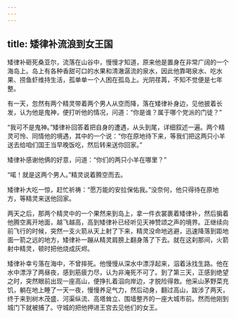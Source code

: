 ```yaml
---
---
---
```

title: 矮律补流浪到女王国
---




矮律补砸死桑亚尔，流落在山谷中，慢慢才知道，原来他是置身在非常广阔的一个海岛上。岛上有各种香甜可口的水果和清澈潺流的泉水，因此他靠喝泉水、吃水果、捞鱼虾维持生活，孤单单一个人困在孤岛上。光阴荏苒，不知不觉便是七年整。

有一天，忽然有两个精灵带着两个男人从空而降，落在矮律补身边，见他披着长发，认为他是鬼神，便打听他的情况，问道：“你是谁？属于哪个党派的门徒？”

“我可不是鬼神。”矮律补回答着把自身的遭遇，从头到尾，详细叙述一遍。两个精灵可怜、同情他的境遇，其中的一个说：“你在原地待下来，等我们把这两只小羊送去给咱们国王当早晚饭吃，然后转来送你回家。”

矮律补感谢他俩的好意，问道：“你们的两只小羊在哪里？”

“喏！就是这两个男人。”精灵说着腾空而去。

矮律补大吃一惊，赶忙祈祷：“愿万能的安拉保佑我。”没奈何，他只得待在原地方，等精灵来送他回家。

两天之后，那两个精灵中的一个果然来到岛上，拿一件衣裳裹着矮律补，然后掮着他腾空离开地面，越飞越高，高到矮律补已经听见天神赞颂之声的境界。正继续向前飞行的时候，突然一支火箭从天上射了下来，精灵没命地逃避，迅速降落到距地面一箭之远的地方，矮律补一蹦从精灵肩膀上翻身落了下去。就在这刹那间，火箭射中精灵，顿时把他烧成灰烬。

矮律补幸亏落在海中，不曾摔死。他慢慢从深水中漂浮起来，泅着泳找生路。他在水中漂浮了两昼夜，感到筋疲力尽，认为非淹死不可了。到了第三天，正感到绝望之时，突然眼前出现一座高山，便挣扎着泅向岸边，才脱险得救。他采山茅野菜充饥，躺在地上睡了一天一夜，慢慢养足气力，然后动身，翻过高山，跋涉了两天，终于来到树木茂盛、河渠纵流、高塔耸立、围墙整齐的一座大城市前。然而他刚到城门下就被捕了。守城的把他押进王宫去见他们的女王。